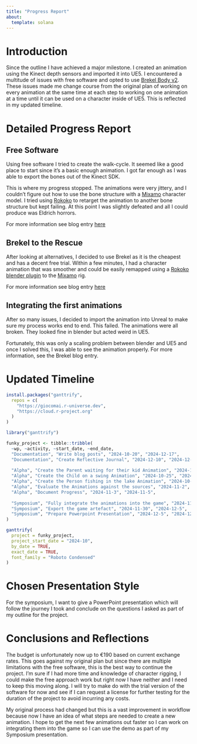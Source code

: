 ```yaml
---
title: "Progress Report"
about:
  template: solana
---
```


# Introduction

Since the outline I have achieved a major milestone. I created an animation using the Kinect depth sensors and imported it into UE5. I encountered a multitude of issues with free software and opted to use [[Brekel Body v2]{.underline}](https://brekel.com/body-v2/). These issues made me change course from the original plan of working on every animation at the same time at each step to working on one animation at a time until it can be used on a character inside of UE5. This is reflected in my updated timeline.

# Detailed Progress Report

## Free Software

Using free software I tried to create the walk-cycle. It seemed like a good place to start since it's a basic enough animation. I got far enough as I was able to export the bones out of the Kinect SDK.

This is where my progress stopped. The animations were very jittery, and I couldn’t figure out how to use the bone structure with a [[Mixamo]{.underline}](https://www.mixamo.com/#/?page=1&type=Character) character model. I tried using [[Rokoko]{.underline}](https://github.com/Rokoko/rokoko-studio-live-blender) to retarget the animation to another bone structure but kept failing. At this point I was slightly defeated and all I could produce was Eldrich horrors.

For more information see blog entry [[here]{.underline}](https://danielshappyworks.github.io/mocap-with-kinect/posts/free-software-failures/)

## Brekel to the Rescue

After looking at alternatives, I decided to use Brekel as it is the cheapest and has a decent free trial. Within a few minutes, I had a character animation that was smoother and could be easily remapped using a [[Rokoko blender plugin]{.underline}](https://github.com/Rokoko/rokoko-studio-live-blender) to the [[Mixamo]{.underline}](https://www.mixamo.com/#/?page=1&type=Character) rig.

For more information see blog entry [[here]{.underline}](https://danielshappyworks.github.io/mocap-with-kinect/posts/budget-increases-with-brekel/)

## Integrating the first animations

After so many issues, I decided to import the animation into Unreal to make sure my process works end to end. This failed. The animations were all broken. They looked fine in blender but acted weird in UE5.

Fortunately, this was only a scaling problem between blender and UE5 and once I solved this, I was able to see the animation properly. For more information, see the Brekel blog entry.

# Updated Timeline

```r
install.packages("ganttrify",
  repos = c(
    "https://giocomai.r-universe.dev",
    "https://cloud.r-project.org"
  )
)

library("ganttrify")
```

```r
funky_project <- tibble::tribble(
  ~wp, ~activity, ~start_date, ~end_date,
  "Documentation", "Write blog posts", "2024-10-20", "2024-12-17",
  "Documentation", "Create Reflective Journal", "2024-12-10", "2024-12-17",
  
  "Alpha", "Create the Parent waiting for their kid Animation", "2024-10-20", "2024-10-25",
  "Alpha", "Create the Child on a swing Animation", "2024-10-25", "2024-10-30",
  "Alpha", "Create the Person fishing in the lake Animation", "2024-10-30", "2024-11-2",
  "Alpha", "Evaluate the Animations against the sources", "2024-11-2", "2024-11-4",
  "Alpha", "Document Progress", "2024-11-3", "2024-11-5",
  
  "Symposium", "Fully integrate the animations into the game", "2024-11-5", "2024-11-30",
  "Symposium", "Export the game artefact", "2024-11-30", "2024-12-5",
  "Symposium", "Prepare Powerpoint Presentation", "2024-12-5", "2024-12-10"
)

ganttrify(
  project = funky_project,
  project_start_date = "2024-10",
  by_date = TRUE,
  exact_date = TRUE,
  font_family = "Roboto Condensed"
)
```

# Chosen Presentation Style

For the symposium, I want to give a PowerPoint presentation which will follow the journey I took and conclude on the questions I asked as part of my outline for the project.

# Conclusions and Reflections

The budget is unfortunately now up to €190 based on current exchange rates. This goes against my original plan but since there are multiple limitations with the free software, this is the best way to continue the project. I'm sure if I had more time and knowledge of character rigging, I could make the free approach work but right now I have neither and I need to keep this moving along. I will try to make do with the trial version of the software for now and see if I can request a license for further testing for the duration of the project to avoid incurring any costs.

My original process had changed but this is a vast improvement in workflow because now I have an idea of what steps are needed to create a new animation. I hope to get the next few animations out faster so I can work on integrating them into the game so I can use the demo as part of my Symposium presentation.
